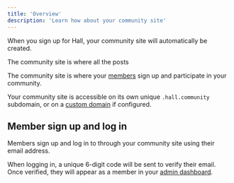 ```yaml
---
title: 'Overview'
description: 'Learn how about your community site'
---
```


When you sign up for Hall, your community site will automatically be created.

The community site is where all the posts

The community site is where your [members](/members) sign up and participate in your community.

Your community site is accessible on its own unique `.hall.community` subdomain, or on a [custom domain](/custom-domains) if configured.

## Member sign up and log in

Members sign up and log in to through your community site using their email address.

When logging in, a unique 6-digit code will be sent to verify their email. Once verified, they will appear as a member in your [admin dashboard](/members).